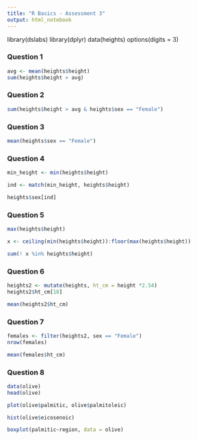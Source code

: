 ```yaml
---
title: "R Basics - Assessment 3"
output: html_notebook
---
```


library(dslabs)
library(dplyr)
data(heights)
options(digits = 3)

### Question 1
```r
avg <- mean(heights$height)
sum(heights$height > avg)
```
### Question 2
```r
sum(heights$height > avg & heights$sex == "Female")
```
### Question 3
```r
mean(heights$sex == "Female")
```
### Question 4
```r
min_height <- min(heights$height)

ind <- match(min_height, heights$height)

heights$sex[ind]
```
### Question 5
```r
max(heights$height)

x <- ceiling(min(heights$height)):floor(max(heights$height))

sum(! x %in% heights$height)
```
### Question 6
```r
heights2 <- mutate(heights, ht_cm = height *2.54)
heights2$ht_cm[18]

mean(heights2$ht_cm)
```
### Question 7
```r
females <- filter(heights2, sex == "Female")
nrow(females)

mean(females$ht_cm)
```
### Question 8
```r
data(olive)
head(olive)

plot(olive$palmitic, olive$palmitoleic)

hist(olive$eicosenoic)

boxplot(palmitic~region, data = olive)
```
